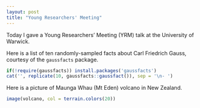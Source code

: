 ```yaml
---
layout: post
title: "Young Researchers' Meeting"
---
```


Today I gave a Young Researchers' Meeting (YRM) talk at the University of Warwick.

Here is a list of ten randomly-sampled facts about Carl Friedrich Gauss, courtesy of the `gaussfacts` package.

```r
if(!require(gaussfacts)) install.packages('gaussfacts')
cat('', replicate(10, gaussfacts::gaussfact()), sep = '\n- ')
```

Here is a picture of Maunga Whau (Mt Eden) volcano in New Zealand.

```r
image(volcano, col = terrain.colors(20))
```